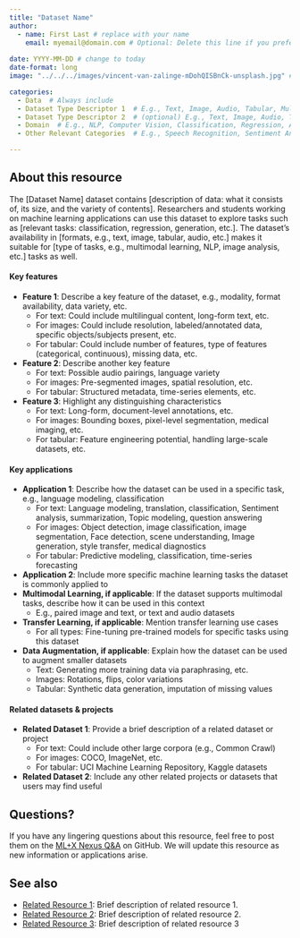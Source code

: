 ```yaml
---
title: "Dataset Name"
author: 
  - name: First Last # replace with your name
    email: myemail@domain.com # Optional: Delete this line if you prefer not to share your email.
    
date: YYYY-MM-DD # change to today
date-format: long
image: "../../../images/vincent-van-zalinge-mDohQISBnCk-unsplash.jpg" # In your local copy of the Nexus repository, add a representative image for this resource to the images folder. Both PNGs and JPGs are acceptable formats. Adjust the filename here from "vincent-van-zalinge-mDohQISBnCk-unsplash.jpg" to the name of your image.

categories: 
  - Data  # Always include
  - Dataset Type Descriptor 1  # E.g., Text, Image, Audio, Tabular, Multimodal, Time-series
  - Dataset Type Descriptor 2  # (optional) E.g., Text, Image, Audio, Tabular, Multimodal, Time-series
  - Domain  # E.g., NLP, Computer Vision, Classification, Regression, Audio Processing, Signal Processing, Topic Modeling
  - Other Relevant Categories  # E.g., Speech Recognition, Sentiment Analysis, Image Segmentation, Forecasting

---
```


## About this resource
The [Dataset Name] dataset contains [description of data: what it consists of, its size, and the variety of contents]. Researchers and students working on machine learning applications can use this dataset to explore tasks such as [relevant tasks: classification, regression, generation, etc.]. The dataset's availability in [formats, e.g., text, image, tabular, audio, etc.] makes it suitable for [type of tasks, e.g., multimodal learning, NLP, image analysis, etc.] tasks as well.

#### Key features
- **Feature 1**: Describe a key feature of the dataset, e.g., modality, format availability, data variety, etc.
  - For text: Could include multilingual content, long-form text, etc.
  - For images: Could include resolution, labeled/annotated data, specific objects/subjects present, etc.
  - For tabular: Could include number of features, type of features (categorical, continuous), missing data, etc.
- **Feature 2**: Describe another key feature
  - For text: Possible audio pairings, language variety
  - For images: Pre-segmented images, spatial resolution, etc.
  - For tabular: Structured metadata, time-series elements, etc.
- **Feature 3**: Highlight any distinguishing characteristics
  - For text: Long-form, document-level annotations, etc.
  - For images: Bounding boxes, pixel-level segmentation, medical imaging, etc.
  - For tabular: Feature engineering potential, handling large-scale datasets, etc.

#### Key applications 
- **Application 1**: Describe how the dataset can be used in a specific task, e.g., language modeling, classification
  - For text: Language modeling, translation, classification, Sentiment analysis, summarization, Topic modeling, question answering
  - For images: Object detection, image classification, image segmentation, Face detection, scene understanding, Image generation, style transfer, medical diagnostics
  - For tabular: Predictive modeling, classification, time-series forecasting
- **Application 2**: Include more specific machine learning tasks the dataset is commonly applied to
- **Multimodal Learning, if applicable**: If the dataset supports multimodal tasks, describe how it can be used in this context
  - E.g., paired image and text, or text and audio datasets
- **Transfer Learning, if applicable**: Mention transfer learning use cases
  - For all types: Fine-tuning pre-trained models for specific tasks using this dataset
- **Data Augmentation, if applicable**: Explain how the dataset can be used to augment smaller datasets
  - Text: Generating more training data via paraphrasing, etc.
  - Images: Rotations, flips, color variations
  - Tabular: Synthetic data generation, imputation of missing values

#### Related datasets & projects
- **Related Dataset 1**: Provide a brief description of a related dataset or project
  - For text: Could include other large corpora (e.g., Common Crawl)
  - For images: COCO, ImageNet, etc.
  - For tabular: UCI Machine Learning Repository, Kaggle datasets
- **Related Dataset 2**: Include any other related projects or datasets that users may find useful

## Questions?
If you have any lingering questions about this resource, feel free to post them on the [ML+X Nexus Q&A](https://github.com/UW-Madison-DataScience/ML-X-Nexus/discussions/categories/q-a) on GitHub. We will update this resource as new information or applications arise.

## See also
<!-- MARKDOWN COMMENT: Please Check the existing resources on Nexus to see if any other related resources (e.g., related books/videos, blog posts commenting on the resource, alternative approaches/frameworks, etc.) should be linked below. You may also link to resources which aren't currently on the Nexus platform, if applicable. However, if you're feeling ambitious, you may wish to post those to Nexus as well!  -->
- [Related Resource 1](Link to related resource 1): Brief description of related resource 1.
- [Related Resource 2](Link to related resource 2): Brief description of related resource 2.
- [Related Resource 3](Link to related resource 3): Brief description of related resource 3
